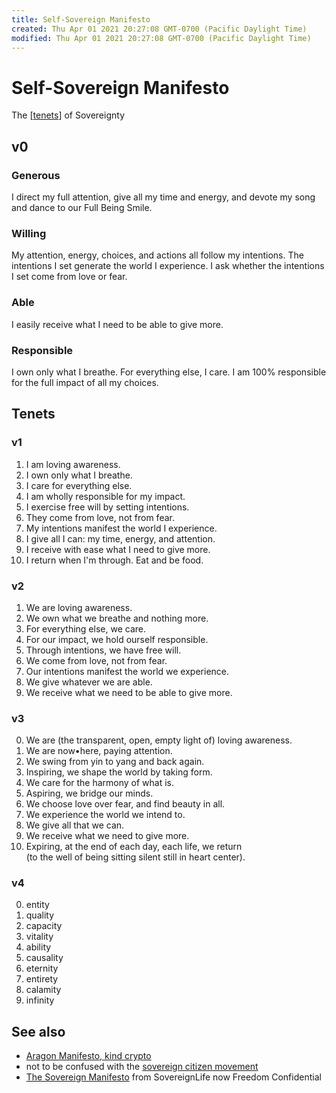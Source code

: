```yaml
---
title: Self-Sovereign Manifesto
created: Thu Apr 01 2021 20:27:08 GMT-0700 (Pacific Daylight Time)
modified: Thu Apr 01 2021 20:27:08 GMT-0700 (Pacific Daylight Time)
---
```


# Self-Sovereign Manifesto

The [[tenets]] of Sovereignty

## v0

### Generous

I direct my full attention, give all my time and energy, and devote my song and dance to our Full Being Smile.

### Willing

My attention, energy, choices, and actions all follow my intentions.
The intentions I set generate the world I experience.
I ask whether the intentions I set come from love or fear.

### Able

I easily receive what I need to be able to give more.

### Responsible

I own only what I breathe. For everything else, I care.
I am 100% responsible for the full impact of all my choices.

## Tenets

### v1

1. I am loving awareness.
2. I own only what I breathe.
3. I care for everything else.
4. I am wholly responsible for my impact.
5. I exercise free will by setting intentions.
6. They come from love, not from fear.
7. My intentions manifest the world I experience.
8. I give all I can: my time, energy, and attention.
9. I receive with ease what I need to give more.
10. I return when I'm through. Eat and be food.

### v2

1. We are loving awareness.
2. We own what we breathe and nothing more.
3. For everything else, we care.
4. For our impact, we hold ourself responsible.
5. Through intentions, we have free will.
6. We come from love, not from fear.
7. Our intentions manifest the world we experience.
8. We give whatever we are able.
9. We receive what we need to be able to give more.

### v3

0. We are (the transparent, open, empty light of) loving awareness.
1. We are now•here, paying attention.
2. We swing from yin to yang and back again.
3. Inspiring, we shape the world by taking form.
4. We care for the harmony of what is.
5. Aspiring, we bridge our minds.
6. We choose love over fear, and find beauty in all.
7. We experience the world we intend to.
8. We give all that we can.
9. We receive what we need to give more.
10. Expiring, at the end of each day, each life, we return\
     (to the well of being sitting silent still in heart center).

### v4

0. entity
1. quality
2. capacity
3. vitality
4. ability
5. causality
6. eternity
7. entirety
8. calamity
9. infinity

## See also

- [Aragon Manifesto, kind crypto](https://aragon.org/blog/the-aragon-manifesto-4a21212eac03)
- not to be confused with the [sovereign citizen movement](https://en.wikipedia.org/wiki/Sovereign_citizen_movement?wprov=sfla1)
- [The Sovereign Manifesto](https://saalimited.com/PDFS/files/1.%20P.D.F.'s/Sovereign-Manifesto.pdf) from SovereignLife now Freedom Confidential


[//begin]: # "Autogenerated link references for markdown compatibility"
[tenets]: ../remember/tenets "tenets"
[//end]: # "Autogenerated link references"